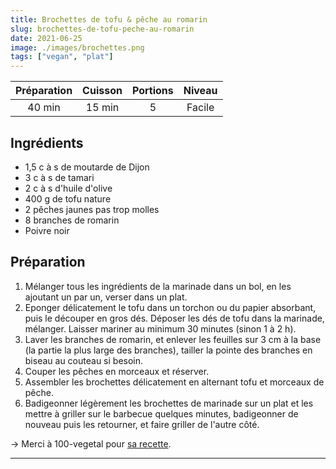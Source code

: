 ```yaml
---
title: Brochettes de tofu & pêche au romarin
slug: brochettes-de-tofu-peche-au-romarin
date: 2021-06-25
image: ./images/brochettes.png
tags: ["vegan", "plat"]
---
```


| Préparation | Cuisson | Portions | Niveau |
| :-: | :-: | :-: | :-: |
| 40 min | 15 min | 5 | Facile |

## Ingrédients
- <ListItem>1,5 c à s de moutarde de Dijon</ListItem>
- <ListItem>3 c à s de tamari</ListItem>
- <ListItem>2 c à s d'huile d'olive</ListItem>
- <ListItem>400 g de tofu nature</ListItem>
- <ListItem>2 pêches jaunes pas trop molles</ListItem>
- <ListItem>8 branches de romarin</ListItem>
- <ListItem>Poivre noir</ListItem>

## Préparation

1. Mélanger tous les ingrédients de la marinade dans un bol, en les ajoutant un par un, verser dans un plat.
2. Eponger délicatement le tofu dans un torchon ou du papier absorbant, puis le découper en gros dés. Déposer les dés de tofu dans la marinade, mélanger. Laisser mariner au minimum 30 minutes (sinon 1 à 2 h).
3. Laver les branches de romarin, et enlever les feuilles sur 3 cm à la base (la partie la plus large des branches), tailler la pointe des branches en biseau au couteau si besoin.
4. Couper les pêches en morceaux et réserver.
5. Assembler les brochettes délicatement en alternant tofu et morceaux de pêche.
6. Badigeonner légèrement les brochettes de marinade sur un plat et les mettre à griller sur le barbecue quelques minutes, badigeonner de nouveau puis les retourner, et faire griller de l'autre côté.

&rightarrow; Merci à 100-vegetal pour [sa recette](https://www.100-vegetal.com/2014/09/brochettes-de-tofu-peche-au-romarin.html).

---
